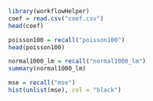 ```r
library(workflowHelper)
coef = read.csv("coef.csv")
head(coef)
```

```r
poisson100 = recall("poisson100")
head(poisson100)
```

```r
normal1000_lm = recall("normal1000_lm")
summary(normal1000_lm)
```

```r
mse = recall("mse")
hist(unlist(mse), col = "black")
```
